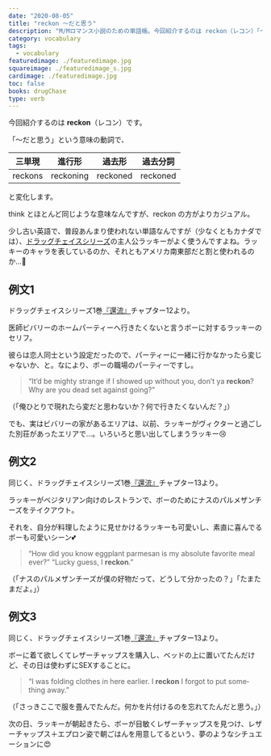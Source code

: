 ```yaml
---
date: "2020-08-05"
title: "reckon ～だと思う"
description: "M/Mロマンス小説のための単語帳。今回紹介するのは reckon（レコン）「～だと思う」という意味の動詞です。"
category: vocabulary
tags:
  - vocabulary
featuredimage: ./featuredimage.jpg
squareimage: ./featuredimage_s.jpg
cardimage: ./featuredimage.jpg
toc: false
books: drugChase
type: verb
---
```



今回紹介するのは __reckon__（レコン）です。  

「～だと思う」という意味の動詞で、

|三単現|進行形|過去形|過去分詞|
|---|---|---|---|
|reckons|reckoning|reckoned|reckoned|

と変化します。

think とほとんど同じような意味なんですが、reckon の方がよりカジュアル。

少し古い英語で、普段あんまり使われない単語なんですが（少なくともカナダでは）、[ドラッグチェイスシリーズ](/tags/drug-chase)の主人公ラッキーがよく使うんですよね。ラッキーのキャラを表しているのか、それともアメリカ南東部だと割と使われるのか…🤔

## 例文1

ドラッグチェイスシリーズ1巻[『還流』](/mm-romance/the-mermaid-murders/)チャプター12より。

医師ビバリーのホームパーティーへ行きたくないと言うボーに対するラッキーのセリフ。

彼らは恋人同士という設定だったので、パーティーに一緒に行かなかったら変じゃないか、と。なにより、ボーの職場のパーティーですし。

<Blockquote book srcBook="diversion" lang="en" chapter="12">
“It’d be mighty strange if I showed up without you, don’t ya <strong>reckon</strong>? Why are you dead set against going?”
</Blockquote>

<p className="translation">（「俺ひとりで現れたら変だと思わないか？何で行きたくないんだ？」）</p>

でも、実はビバリーの家があるエリアは、以前、ラッキーがヴィクターと過ごした別荘があったエリアで…。いろいろと思い出してしまうラッキー😢

## 例文2

同じく、ドラッグチェイスシリーズ1巻[『還流』](/mm-romance/the-mermaid-murders/)チャプター13より。

ラッキーがベジタリアン向けのレストランで、ボーのためにナスのパルメザンチーズをテイクアウト。

それを、自分が料理したように見せかけるラッキーも可愛いし、素直に喜んでるボーも可愛いシーン💕

<Blockquote book srcBook="diversion" lang="en" chapter="13">
“How did you know eggplant parmesan is my absolute favorite meal ever?” “Lucky guess, I <strong>reckon</strong>.”
</Blockquote>

<p className="translation">（「ナスのパルメザンチーズが僕の好物だって、どうして分かったの？」「たまたまだよ。」）</p>

## 例文3

同じく、ドラッグチェイスシリーズ1巻[『還流』](/mm-romance/the-mermaid-murders/)チャプター13より。

ボーに着て欲しくてレザーチャップスを購入し、ベッドの上に置いてたんだけど、その日は使わずにSEXすることに。

<Blockquote book srcBook="diversion" lang="en" chapter="13">
“I was folding clothes in here earlier. I <strong>reckon</strong> I forgot to put something away.”
</Blockquote>

<p className="translation">（「さっきここで服を畳んでたんだ。何かを片付けるのを忘れてたんだと思う。」）</p>

次の日、ラッキーが朝起きたら、ボーが目敏くレザーチャップスを見つけ、レザーチャップス＋エプロン姿で朝ごはんを用意してるという、夢のようなシチュエーションに😍

<VocabularyFooter book="diversion" />
